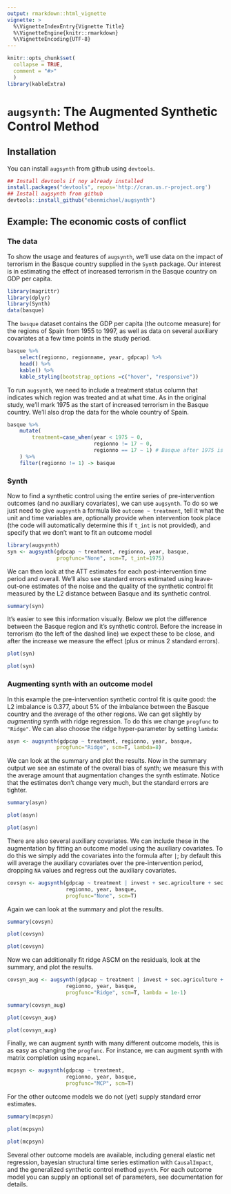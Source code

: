 ```yaml
---
output: rmarkdown::html_vignette
vignette: >
  %\VignetteIndexEntry{Vignette Title}
  %\VignetteEngine{knitr::rmarkdown}
  %\VignetteEncoding{UTF-8}
---
```


```r
knitr::opts_chunk$set(
  collapse = TRUE,
  comment = "#>"
  )
library(kableExtra)
```


# `augsynth`: The Augmented Synthetic Control Method

## Installation

You can install `augsynth` from github using `devtools`.

```r
## Install devtools if noy already installed
install.packages("devtools", repos='http://cran.us.r-project.org')
## Install augsynth from github
devtools::install_github("ebenmichael/augsynth")
```


## Example: The economic costs of conflict

### The data
To show the usage and features of `augsynth`, we'll use data on the impact of terrorism in the Basque country supplied in the `Synth` package. Our interest is in estimating the effect of increased terrorism in the Basque country on GDP per capita.


```r
library(magrittr)
library(dplyr)
library(Synth)
data(basque)
```

The `basque` dataset contains the GDP per capita (the outcome measure) for the regions of Spain from 1955 to 1997, as well as data on several auxiliary covariates at a few time points in the study period.
```r
basque %>%
    select(regionno, regionname, year, gdpcap) %>%
    head() %>%
    kable() %>%
    kable_styling(bootstrap_options =c("hover", "responsive"))
```


To run `augsynth`, we need to include a treatment status column that indicates which region was treated and at what time. As in the original study, we'll mark 1975 as the start of increased terrorism in the Basque country. We'll also drop the data for the whole country of Spain.

```r
basque %>%
    mutate(
        treatment=case_when(year < 1975 ~ 0,
                            regionno != 17 ~ 0,
                            regionno == 17 ~ 1) # Basque after 1975 is treated
    ) %>%
    filter(regionno != 1) -> basque
```


### Synth
Now to find a synthetic control using the entire series of pre-intervention outcomes (and no auxiliary covariates), we can use `augsynth`. To do so we just need to give `augsynth` a formula like `outcome ~ treatment`, tell it what the unit and time variables are, optionally provide when intervention took place (the code will automatically determine this if `t_int` is not provided), and specify that we don't want to fit an outcome model

```r
library(augsynth)
syn <- augsynth(gdpcap ~ treatment, regionno, year, basque,
                progfunc="None", scm=T, t_int=1975)
```

We can then look at the ATT estimates for each post-intervention time period and overall. We'll also see standard errors estimated using leave-out-one estimates of the noise and the quality of the synthetic control fit measured by the L2 distance between Basque and its synthetic control.

```r
summary(syn)
```

It's easier to see this information visually. Below we plot the difference between the Basque region and it's synthetic control. Before the increase in terrorism (to the left of the dashed line) we expect these to be close, and after the increase we measure the effect (plus or minus 2 standard errors).

```r
plot(syn)
```

```r
plot(syn)
```

### Augmenting synth with an outcome model
In this example the pre-intervention synthetic control fit is quite good: the L2 imbalance is 0.377, about 5% of the imbalance between the Basque country and the average of the other regions. We can get slightly by _augmenting_ synth with ridge regression. To do this we change `progfunc` to `"Ridge"`. We can also choose the ridge hyper-parameter by setting `lambda`:
```r
asyn <- augsynth(gdpcap ~ treatment, regionno, year, basque,
                progfunc="Ridge", scm=T, lambda=8)
```

We can look at the summary and plot the results. Now in the summary output we see an estimate of the overall bias of synth; we measure this with the average amount that augmentation changes the synth estimate. Notice that the estimates don't change very much, but the standard errors are tighter.
```r
summary(asyn)
```

```r
plot(asyn)
```


```r
plot(asyn)
```



There are also several auxiliary covariates. We can include these in the augmentation by fitting an outcome model using the auxiliary covariates. To do this we simply add the covariates into the formula after `|`; by default this will average the auxiliary covariates over the pre-intervention period, dropping `NA` values and regress out the auxiliary covariates.
```r
covsyn <- augsynth(gdpcap ~ treatment | invest + sec.agriculture + sec.energy + gdpcap,
                   regionno, year, basque,
                   progfunc="None", scm=T)
```

Again we can look at the summary and plot the results.
```r
summary(covsyn)
```

```r
plot(covsyn)
```

```r
plot(covsyn)
```

Now we can additionally fit ridge ASCM on the residuals, look at the summary, and plot the results.
```r
covsyn_aug <- augsynth(gdpcap ~ treatment | invest + sec.agriculture + sec.energy + gdpcap,
                   regionno, year, basque,
                   progfunc="Ridge", scm=T, lambda = 1e-1)
```

```r
summary(covsyn_aug)
```

```r
plot(covsyn_aug)
```

```r
plot(covsyn_aug)
```


Finally, we can augment synth with many different outcome models, this is as easy as changing the `progfunc`. For instance, we can augment synth with matrix completion using `mcpanel`.

```r
mcpsyn <- augsynth(gdpcap ~ treatment,
                   regionno, year, basque,
                   progfunc="MCP", scm=T)
```

For the other outcome models we do not (yet) supply standard error estimates.
```r
summary(mcpsyn)
```

```r
plot(mcpsyn)
```

```r
plot(mcpsyn)
```

Several other outcome models are available, including general elastic net regression, bayesian structural time series estimation with `CausalImpact`, and the generalized synthetic control method `gsynth`. For each outcome model you can supply an optional set of parameters, see documentation for details.

